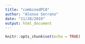 ```yaml
---
title: "combinedPCA"
author: "Alonso Serrano"
date: "11/28/2019"
output: html_document
---
```


```r
knitr::opts_chunk$set(echo = TRUE)
```

